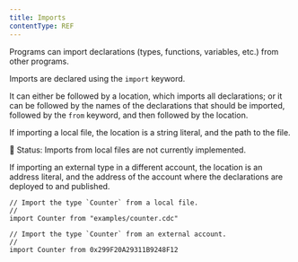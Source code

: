 ```yaml
---
title: Imports
contentType: REF
---
```


Programs can import declarations (types, functions, variables, etc.) from other programs.

Imports are declared using the `import` keyword.

It can either be followed by a location, which imports all declarations;
or it can be followed by the names of the declarations that should be imported,
followed by the `from` keyword, and then followed by the location.

If importing a local file, the location is a string literal, and the path to the file.

<Callout type="info">

🚧 Status: Imports from local files are not currently implemented.

</Callout>

If importing an external type in a different account,
the location is an address literal, and the address
of the account where the declarations are deployed to and published.

```cadence
// Import the type `Counter` from a local file.
//
import Counter from "examples/counter.cdc"

// Import the type `Counter` from an external account.
//
import Counter from 0x299F20A29311B9248F12
```
